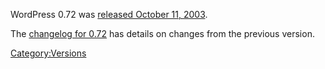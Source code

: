 WordPress 0.72 was [http://wordpress.org/news/2003/10/072-final-version-available/ released October 11, 2003].

The [[Changelog/0.72|changelog for 0.72]] has details on changes from the previous version. 

{{Versions}}

[[Category:Versions]]